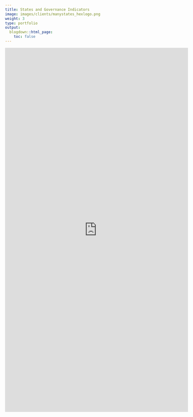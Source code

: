 ```yaml
---
title: States and Governance Indicators
image: images/clients/manystates_hexlogo.png
weight: 3
type: portfolio
output:
  blogdown::html_page:
    toc: false
---
```


<iframe height="1200" width="120%" frameborder="no" src="https://globalgov.github.io/manystates/"> </iframe>

